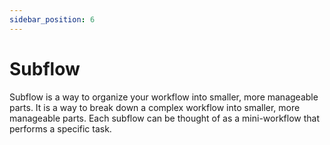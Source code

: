 ```yaml
---
sidebar_position: 6
---
```



# Subflow

Subflow is a way to organize your workflow into smaller, more manageable parts. It is a way to break down a complex workflow into smaller, more manageable parts. Each subflow can be thought of as a mini-workflow that performs a specific task.